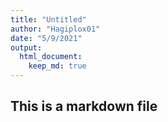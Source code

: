 ```yaml
---
title: "Untitled"
author: "Hagiplox01"
date: "5/9/2021"
output: 
  html_document:
    keep_md: true
---
```


## This is a markdown file